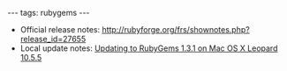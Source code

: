 ---
tags: rubygems
---
* Official release notes: http://rubyforge.org/frs/shownotes.php?release_id=27655
* Local update notes: [[Updating to RubyGems 1.3.1 on Mac OS X Leopard 10.5.5]]
